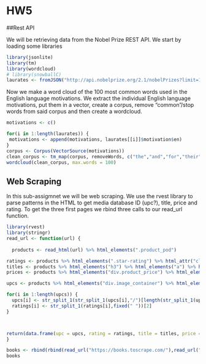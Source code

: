 # HW5

##Rest API

We will be retrieving data from the Nobel Prize REST API. We start by loading some libraries

```r
library(jsonlite)
library(tm)
library(wordcloud)
# library(snowballC)
laurates <- fromJSON("http://api.nobelprize.org/2.1/nobelPrizes?limit=100000&nobelPrizeYear=1901&yearTo=2024")$nobelPrizes$laureates
```
Now we make a word cloud of the 100 most common words used in the English language motivations. We extract the individual English language motivations, put them in a vector, create a corpus, remove "common"/stop words from said corpus and then create a wordcloud.
```r
motivations <- c()

for(i in 1:length(laurates)) {
 motivations <- append(motivations, laurates[[i]]$motivation$en)
}
corpus <- Corpus(VectorSource(motivations))
clean_corpus <- tm_map(corpus, removeWords, c("the","and","for","their","his","her","which","with","has","who","they","that","into","are"))
wordcloud(clean_corpus, max.words = 100)
```

## Web Scraping
In this sub-assigmnet we will be web scraping. We use the rvest library to parse patterns in the HTML to get media database ID (upc?), title, price and rating. To get the three first pages we rbind three calls to our read_url function.
```r
library(rvest)
library(stringr)
read_url <- function(url) {
  
  products <- read_html(url) %>% html_elements(".product_pod")

ratings <- products %>% html_elements(".star-rating") %>% html_attr("class")
titles <- products %>% html_elements("h3") %>% html_elements("a") %>% html_attr("title")
prices <- products %>% html_elements("div.product_price") %>% html_elements("p.price_color") %>% html_text()

upcs <- products %>% html_elements("div.image_container") %>% html_elements("a") %>% html_elements("img") %>% html_attr("src")

for(i in 1:length(upcs)) {
  upcs[i] <- str_split_1(str_split_1(upcs[i],"/")[length(str_split_1(upcs[i],"/"))],pattern = fixed("."))[1]
  ratings[i] <- str_split_1(ratings[i],fixed(" "))[2]
}



return(data.frame(upc = upcs, rating = ratings, title = titles, price = prices))
}

books <- rbind(rbind(read_url("https://books.toscrape.com/"),read_url("https://books.toscrape.com/catalogue/page-2.html")),read_url("https://books.toscrape.com/catalogue/page-3.html"))
books
```